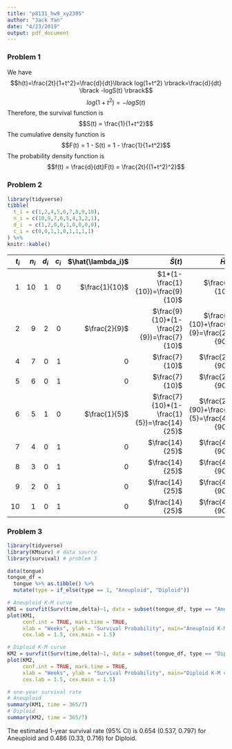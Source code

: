 ```yaml
---
title: "p8131_hw9_xy2395"
author: "Jack Yan"
date: "4/23/2019"
output: pdf_document
---
```



### Problem 1

We have $$h(t)=\frac{2t}{1+t^2}=\frac{d}{dt}\lbrack log(1+t^2) \rbrack=\frac{d}{dt} \lbrack -logS(t) \rbrack$$
$$log(1+t^2) = -logS(t)$$
Therefore, the survival function is $$S(t) = \frac{1}{1+t^2}$$
The cumulative density function is $$F(t) = 1 - S(t) = 1 - \frac{1}{1+t^2}$$
The probability density function is $$f(t) = \frac{d}{dt}F(t) = \frac{2t}{(1+t^2)^2}$$

### Problem 2
```r
library(tidyverse)
tibble(
  t_i = c(1,2,4,5,6,7,8,9,10),
  n_i = c(10,9,7,6,5,4,3,2,1),
  d_i  = c(1,2,0,0,1,0,0,0,0),
  c_i = c(0,0,1,1,0,1,1,1,1)
) %>%
knitr::kable()
```

|$t_i$|$n_i$|$d_i$|$c_i$|$\hat{\lambda_i}$|                                $\hat{S}(t)$|                           $\tilde{H}(t)$| $exp(-\tilde{H}(t))$|
|----:|----:|----:|----:|----------------:|-------------------------------------------:|----------------------------------------:|--------------------:|
|    1|   10|    1|    0|   $\frac{1}{10}$|           $1*(1-\frac{1}{10})=\frac{9}{10}$|                           $\frac{1}{10}$|0.905|
|    2|    9|    2|    0|    $\frac{2}{9}$| $\frac{9}{10}*(1-\frac{2}{9})=\frac{7}{10}$| $\frac{1}{10}+\frac{2}{9}=\frac{29}{90}$|0.725|
|    4|    7|    0|    1|                0|                              $\frac{7}{10}$|                          $\frac{29}{90}$|0.725|
|    5|    6|    0|    1|                0|                              $\frac{7}{10}$|                          $\frac{29}{90}$|0.725|
|    6|    5|    1|    0|    $\frac{1}{5}$|$\frac{7}{10}*(1-\frac{1}{5})=\frac{14}{25}$|$\frac{29}{90}+\frac{1}{5}=\frac{47}{90}$|0.593|
|    7|    4|    0|    1|                0|                             $\frac{14}{25}$|                          $\frac{47}{90}$|0.593|
|    8|    3|    0|    1|                0|                             $\frac{14}{25}$|                          $\frac{47}{90}$|0.593|
|    9|    2|    0|    1|                0|                             $\frac{14}{25}$|                          $\frac{47}{90}$|0.593|
|   10|    1|    0|    1|                0|                             $\frac{14}{25}$|                          $\frac{47}{90}$|0.593|


### Problem 3
```r
library(tidyverse)
library(KMsurv) # data source
library(survival) # problem 3
```

```r
data(tongue)
tongue_df = 
  tongue %>% as.tibble() %>% 
  mutate(type = if_else(type == 1, "Aneuploid", "Diploid"))
```

```r
# Aneuploid K-M curve
KM1 = survfit(Surv(time,delta)~1, data = subset(tongue_df, type == "Aneuploid"), conf.type = 'log')
plot(KM1, 
     conf.int = TRUE, mark.time = TRUE, 
     xlab = "Weeks", ylab = "Survival Probability", main="Aneuploid K-M curve", 
     cex.lab = 1.5, cex.main = 1.5)

# Diploid K-M curve
KM2 = survfit(Surv(time,delta)~1, data = subset(tongue_df, type == "Diploid"), conf.type = 'log')
plot(KM2, 
     conf.int = TRUE, mark.time = TRUE, 
     xlab = "Weeks", ylab = "Survival Probability", main="Diploid K-M curve", 
     cex.lab = 1.5, cex.main = 1.5)
``` 

```r
# one-year survival rate
# Aneuploid
summary(KM1, time = 365/7)
# Diploid
summary(KM2, time = 365/7)
```

The estimated 1-year survival rate (95% CI) is 0.654 (0.537, 0.797) for Aneuploid and 0.486 (0.33, 0.716) for Diploid. 
